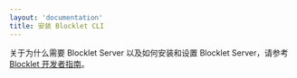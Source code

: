 ```yaml
---
layout: 'documentation'
title: 安装 Blocklet CLI
---
```


关于为什么需要 Blocklet Server 以及如何安装和设置 Blocklet Server，请参考[Blocklet 开发者指南](https://developer.blocklet.io/docs/zh/quick-start/blocklet-server)。
